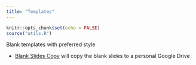 ```yaml
---
title: "Templates"
---
```


```r
knitr::opts_chunk$set(echo = FALSE)
source("utils.R")
```

Blank templates with preferred style

* [Blank Slides Copy](https://bit.ly/blankslidescopy) will copy the blank slides to a personal Google Drive

